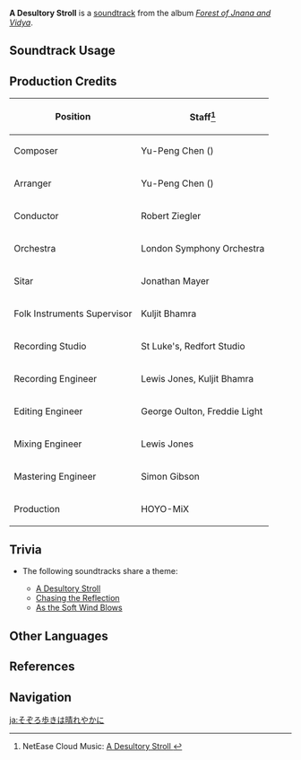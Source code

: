 {{Soundtrack Infobox
|image          = Forest of Jnana and Vidya.png
|album          = Forest of Jnana and Vidya
|disc           = 1
|number         = 26
|featured       =
|featured2      =
|featured3      =
|featured_disc  =
|featured_disc2 =
|featured_disc3 =
|youtube_id     = hOOsBFgReDs
|spotify_id     = 0b4Pif3jMINIPQkr1kL5Lt
|previous       = Rustling of Tender Foliage
|next           = Chasing the Reflection
}}
'''A Desultory Stroll''' is a [[soundtrack]] from the album ''[[Forest of Jnana and Vidya]]''.

==Soundtrack Usage==
{{Soundtrack Usage
|quest    = 
|location = Dharma Forest//day
|domain   = Silent Seeker of Knowledge (Domain)
}}

==Production Credits==
{| class="wikitable"
! Position
! Staff<ref>NetEase Cloud Music: [https://music.163.com/song?id=1992141916 A Desultory Stroll {{zh|霁野漫步}}]</ref>
|-
! Composer
| Yu-Peng Chen ({{zh|陈致逸}})
|-
! Arranger
| Yu-Peng Chen ({{zh|陈致逸}})
|-
! Conductor
| Robert Ziegler
|-
! Orchestra
| London Symphony Orchestra
|-
! Sitar
| Jonathan Mayer
|-
! Folk Instruments Supervisor
| Kuljit Bhamra
|-
! Recording Studio
| St Luke's, Redfort Studio
|-
! Recording Engineer
| Lewis Jones, Kuljit Bhamra
|-
! Editing Engineer
| George Oulton, Freddie Light
|-
! Mixing Engineer
| Lewis Jones
|-
! Mastering Engineer
| Simon Gibson
|-
! Production
| HOYO-MiX
|}
<!--
==Gallery==
<gallery>
</gallery>
-->

==Trivia==
* <section begin="ADesultoryStrollTheme" />The following soundtracks share a theme:
** [[A Desultory Stroll]]
** [[Chasing the Reflection]]
** [[As the Soft Wind Blows]] <section end="ADesultoryStrollTheme" />

==Other Languages==
{{Other Languages
|en      = A Desultory Stroll
|zhs     = 霁野漫步
|zhs_rm  = Jìyě Mànbù
|zht     = 霽野漫步
|zht_rm  = Jìyě Mànbù
|zh_tl   = A Leisurely Stroll in the After-Rain Wilds
|ja      = そぞろ歩きは晴れやかに
|ja_rm   = Sozoro Aruki wa Hareyaka ni
|ja_tl   = A Stroll on a Sunny Day
}}

==References==
{{Reflist}}

==Navigation==
{{Soundtrack Navbox|Forest of Jnana and Vidya}}

[[ja:そぞろ歩きは晴れやかに]]